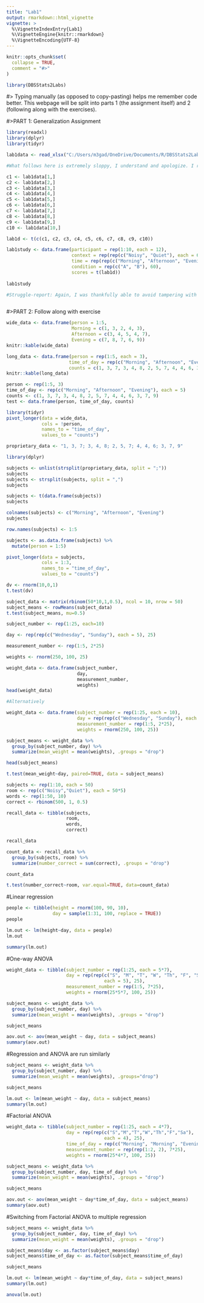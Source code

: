 ```yaml
---
title: "Lab1"
output: rmarkdown::html_vignette
vignette: >
  %\VignetteIndexEntry{Lab1}
  %\VignetteEngine{knitr::rmarkdown}
  %\VignetteEncoding{UTF-8}
---
```


```r
knitr::opts_chunk$set(
  collapse = TRUE,
  comment = "#>"
)
```

```r
library(DBSStats2Labs)
```

#> Typing manually (as opposed to copy-pasting) helps me remember code better. This webpage will be split into parts 1 (the assignment itself) and 2 (following along with the exercises).

#>PART 1: Generalization Assignment
```r

library(readxl)
library(dplyr)
library(tidyr)

lab1data <- read_xlsx("C:/Users/m3gad/OneDrive/Documents/R/DBSStats2Labs/Lab1_data.xlsx", col_names = TRUE, range = "B3:M13")

#What follows here is extremely sloppy, I understand and apologize. I regretfully could not figure out how to use the (col =) and (names = "") using pivot_long with a dataset containing multiple layered variables as is such in this assignment. Figuring out this alternative took far too much time and stress...thankfully, I was (barely albeit successfully) able to resist tampering with the raw data in Excel, a last-resort measure that I find quite unsavory since that's a large part of what we're trying to avoid by using R in the first place. Given the time and effort spent on this disastrously sloppy code- since it yields the long-form dataset with accurate formatting that we're aiming for, and I did so without tampering with the raw data, I think I'll leave it at this and call it somewhat of a success. 

c1 <- lab1data[1,]
c2 <- lab1data[2,]
c3 <- lab1data[3,]
c4 <- lab1data[4,]
c5 <- lab1data[5,]
c6 <- lab1data[6,]
c7 <- lab1data[7,]
c8 <- lab1data[8,]
c9 <- lab1data[9,]
c10 <- lab1data[10,]

lab1d <- t(c(c1, c2, c3, c4, c5, c6, c7, c8, c9, c10))

lab1study <- data.frame(participant = rep(1:10, each = 12),
                        context = rep(rep(c("Noisy", "Quiet"), each = 6), 10),
                        time = rep(rep(c("Morning", "Afternoon", "Evening"), each = 2), 20),
                        condition = rep(c("A", "B"), 60),
                        scores = t(lab1d))
                        
lab1study

#Struggle-report: Again, I was thankfully able to avoid tampering with the raw data. I ended up not looking at the solution video, so by that metric, I scored a 10/10. However, there was an enormous amount of googling involved, so if the score were really "help needed" then I deserve a -100/10. 
```             

```r

```
#>PART 2: Follow along with exercise
```r
wide_data <- data.frame(person = 1:5,
                        Morning = c(1, 3, 2, 4, 3),
                        Afternoon = c(3, 4, 5, 4, 7),
                        Evening = c(7, 8, 7, 6, 9))
knitr::kable(wide_data)
```

```r
long_data <- data.frame(person = rep(1:5, each = 3),
                       time_of_day = rep(c("Morning", "Afternoon", "Evening"), 5),
                       counts = c(1, 3, 7, 3, 4, 8, 2, 5, 7, 4, 4, 6, 3, 7, 9))
knitr::kable(long_data)
```

```r
person <- rep(1:5, 3)
time_of_day <- rep(c("Morning", "Afternoon", "Evening"), each = 5)
counts <- c(1, 3, 7, 3, 4, 8, 2, 5, 7, 4, 4, 6, 3, 7, 9)
test <- data.frame(person, time_of_day, counts)
```

```r
library(tidyr)
pivot_longer(data = wide_data,
             cols = !person,
             names_to = "time_of_day",
             values_to = "counts")
```

```r
proprietary_data <- "1, 3, 7; 3, 4, 8; 2, 5, 7; 4, 4, 6; 3, 7, 9"

library(dplyr)

subjects <- unlist(strsplit(proprietary_data, split = ";"))
subjects
subjects <- strsplit(subjects, split = ",")
subjects

subjects <- t(data.frame(subjects))
subjects

colnames(subjects) <- c("Morning", "Afternoon", "Evening")
subjects

row.names(subjects) <- 1:5

subjects <- as.data.frame(subjects) %>% 
  mutate(person = 1:5)

pivot_longer(data = subjects,
             cols = 1:3,
             names_to = "time_of_day",
             values_to = "counts")
```

```r
dv <- rnorm(10,0,1)
t.test(dv)
```

```r
subject_data <- matrix(rbinom(50*10,1,0.5), ncol = 10, nrow = 50)
subject_means <- rowMeans(subject_data)
t.test(subject_means, mu=0.5)
```

```r
subject_number <- rep(1:25, each=10)

day <- rep(rep(c("Wednesday", "Sunday"), each = 5), 25)

measurement_number <- rep(1:5, 2*25)

weights <- rnorm(250, 100, 25)

weight_data <- data.frame(subject_number,
                          day,
                          measurement_number,
                          weights)
head(weight_data)

#Alternatively

weight_data <- data.frame(subject_number = rep(1:25, each = 10),
                          day = rep(rep(c("Wednesday", "Sunday"), each = 5), 25),
                          measurement_number = rep(1:5, 2*25),
                          weights = rnorm(250, 100, 25))

subject_means <- weight_data %>%
  group_by(subject_number, day) %>%
  summarize(mean_weight = mean(weights), .groups = "drop")

head(subject_means)

t.test(mean_weight~day, paired=TRUE, data = subject_means)
```

```r
subjects <- rep(1:10, each = 50)
room <- rep(c("Noisy","Quiet"), each = 50*5)
words <- rep(1:50, 10)
correct <- rbinom(500, 1, 0.5)

recall_data <- tibble(subjects,
                      room,
                      words,
                      correct)

recall_data

count_data <- recall_data %>%
  group_by(subjects, room) %>%
  summarize(number_correct = sum(correct), .groups = "drop")

count_data

t.test(number_correct~room, var.equal=TRUE, data=count_data)
```
#Linear regression
```r
people <- tibble(height = rnorm(100, 90, 10),
                 day = sample(1:31, 100, replace = TRUE))
people

lm.out <- lm(height~day, data = people)
lm.out

summary(lm.out)
```
#One-way ANOVA
```r
weight_data <- tibble(subject_number = rep(1:25, each = 5*7),
                      day = rep(rep(c("S", "M", "T", "W", "Th", "F", "Sa"),
                                    each = 5), 25),
                      measurement_number = rep(1:5, 7*25),
                      weights = rnorm(25*5*7, 100, 25))

subject_means <- weight_data %>%
  group_by(subject_number, day) %>%
  summarize(mean_weight = mean(weights), .groups = "drop")

subject_means

aov.out <- aov(mean_weight ~ day, data = subject_means)
summary(aov.out)
```
#Regression and ANOVA are run similarly
```r
subject_means <- weight_data %>%
  group_by(subject_number, day) %>%
  summarize(mean_weight = mean(weights), .groups="drop")

subject_means

lm.out <- lm(mean_weight ~ day, data = subject_means)
summary(lm.out)
```
#Factorial ANOVA
```r
weight_data <- tibble(subject_number = rep(1:25, each = 4*7),
                      day = rep(rep(c("S","M","T","W","Th","F","Sa"),
                                    each = 4), 25),
                      time_of_day = rep(c("Morning", "Morning", "Evening", "Evening"), 7*25),
                      measurement_number = rep(rep(1:2, 2), 7*25),
                      weights = rnorm(25*4*7, 100, 25))

subject_means <- weight_data %>%
  group_by(subject_number, day, time_of_day) %>%
  summarize(mean_weight = mean(weights), .groups = "drop")

subject_means

aov.out <- aov(mean_weight ~ day*time_of_day, data = subject_means)
summary(aov.out)
```
#Switching from Factorial ANOVA to multiple regression
```r
subject_means <- weight_data %>% 
  group_by(subject_number, day, time_of_day) %>%
  summarize(mean_weight = mean(weights), .groups = "drop")

subject_means$day <- as.factor(subject_means$day)
subject_means$time_of_day <- as.factor(subject_means$time_of_day)

subject_means

lm.out <- lm(mean_weight ~ day*time_of_day, data = subject_means)
summary(lm.out)

anova(lm.out)
```
